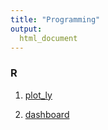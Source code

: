 ```yaml
---
title: "Programming"
output: 
  html_document
---
```




### R

1. [plot_ly](plotly.html)

1. [dashboard](dashboard.html)